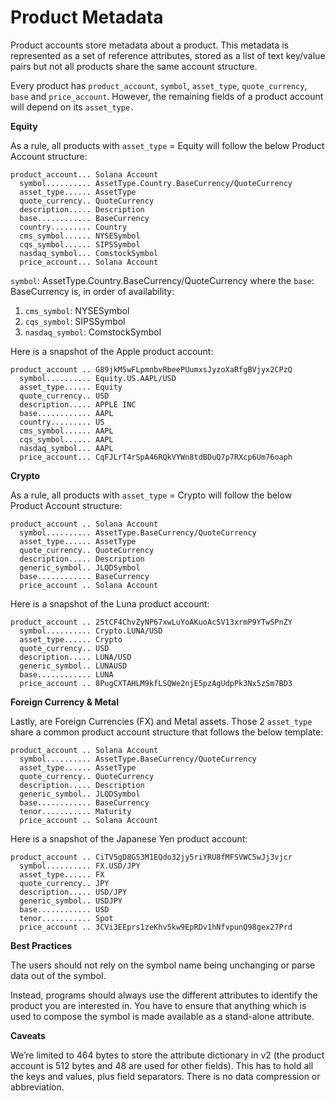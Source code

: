 # Product Metadata

Product accounts store metadata about a product. This metadata is represented as a set of reference attributes, stored as a list of text key/value pairs but not all products share the same account structure.

Every product has `product_account`, `symbol`, `asset_type`, `quote_currency`, `base` and `price_account`. However, the remaining fields of a product account will depend on its `asset_type.`

**Equity**

As a rule, all products with `asset_type` = Equity will follow the below Product Account structure:

```
product_account... Solana Account
  symbol.......... AssetType.Country.BaseCurrency/QuoteCurrency
  asset_type...... AssetType
  quote_currency.. QuoteCurrency
  description..... Description
  base............ BaseCurrency
  country......... Country
  cms_symbol...... NYSESymbol
  cqs_symbol...... SIPSSymbol
  nasdaq_symbol... ComstockSymbol
  price_account... Solana Account
```

`symbol`: AssetType.Country.BaseCurrency/QuoteCurrency where the `base`: BaseCurrency is, in order of availability:&#x20;

1. `cms_symbol`: NYSESymbol&#x20;
2. `cqs_symbol`: SIPSSymbol
3. `nasdaq_symbol`: ComstockSymbol

Here is a snapshot of the Apple product account:

```
product_account .. G89jkM5wFLpmnbvRbeePUumxsJyzoXaRfgBVjyx2CPzQ
  symbol.......... Equity.US.AAPL/USD
  asset_type...... Equity
  quote_currency.. USD
  description..... APPLE INC
  base............ AAPL
  country......... US
  cms_symbol...... AAPL
  cqs_symbol...... AAPL
  nasdaq_symbol... AAPL
  price_account... CqFJLrT4rSpA46RQkVYWn8tdBDuQ7p7RXcp6Um76oaph
```

**Crypto**

As a rule, all products with `asset_type` = Crypto will follow the below Product Account structure:

```
product_account .. Solana Account
  symbol.......... AssetType.BaseCurrency/QuoteCurrency
  asset_type...... AssetType
  quote_currency.. QuoteCurrency
  description..... Description
  generic_symbol.. JLQDSymbol
  base............ BaseCurrency
  price_account .. Solana Account
```

Here is a snapshot of the Luna product account:

```
product_account .. 25tCF4ChvZyNP67xwLuYoAKuoAcSV13xrmP9YTwSPnZY
  symbol.......... Crypto.LUNA/USD
  asset_type...... Crypto
  quote_currency.. USD
  description..... LUNA/USD
  generic_symbol.. LUNAUSD
  base............ LUNA
  price_account .. 8PugCXTAHLM9kfLSQWe2njE5pzAgUdpPk3Nx5zSm7BD3
```

**Foreign Currency & Metal**

Lastly, are Foreign Currencies (FX) and Metal assets. Those 2 `asset_type` share a common product account structure that follows the below template:

```
product_account .. Solana Account
  symbol.......... AssetType.BaseCurrency/QuoteCurrency
  asset_type...... AssetType  
  quote_currency.. QuoteCurrency
  description..... Description  
  generic_symbol.. JLQDSymbol  
  base............ BaseCurrency
  tenor........... Maturity  
  price_account .. Solana Account
```

Here is a snapshot of the Japanese Yen product account:

```
product_account .. CiTV5gD8G53M1EQdo32jy5riYRU8fMFSVWC5wJj3vjcr
  symbol.......... FX.USD/JPY
  asset_type...... FX
  quote_currency.. JPY
  description..... USD/JPY
  generic_symbol.. USDJPY
  base............ USD
  tenor........... Spot
  price_account .. 3CVi3EEprs1zeKhv5kw9EpRDv1hNfvpunQ98gex27Prd
```

**Best  Practices**

The users should not rely on the symbol name being unchanging or parse data out of the symbol.

Instead, programs should always use the different attributes to identify the product you are interested in. You have to ensure that anything which is used to compose the symbol is made available as a stand-alone attribute.

**Caveats**

We’re limited to 464 bytes to store the attribute dictionary in v2 (the product account is 512 bytes and 48 are used for other fields). This has to hold all the keys and values, plus field separators. There is no data compression or abbreviation.
